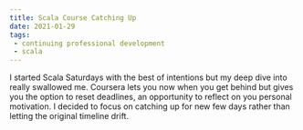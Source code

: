 ```yaml
---
title: Scala Course Catching Up
date: 2021-01-29
tags:
 - continuing professional development
 - scala
---
```



I started Scala Saturdays with the best of intentions but my deep dive into <Kafka/> really swallowed me. Coursera
lets you now when you get behind but gives you the option to reset deadlines, an opportunity to reflect on
you personal motivation. I decided to focus on catching up for new few days rather than letting the
original timeline drift. 